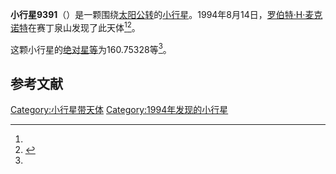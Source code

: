 {{Infobox planet
| bgcolour = #FFFFC0
| name = 9391
| symbol = 
| image = 
| caption = 
| discovery = yes
| discovery_ref = 
| discoverer = [[罗伯特·H·麦克诺特|罗伯特·H·麦克诺特]]
| discovery_site = [[赛丁泉山|赛丁泉山]] 
| discovered = 1994年8月14日
| designations = yes
| mp_name = 
| named_after = 
| alt_names = 1994 PH1/ 1985 PK2 / 1985 QJ6 / 1998 HY108
| mp_category = [[主带小行星|主带小行星]]
| orbit_ref = <ref name="a">[http://ssd.jpl.nasa.gov/sbdb.cgi?sstr=9391 9391] {{Wayback|url=http://ssd.jpl.nasa.gov/sbdb.cgi?sstr=9391 |date=20210810100820 }}，小行星數據庫瀏覽器（JPL Small-Body Database Browser）－[[美国国家航空航天局|美国国家航空航天局]]喷气推进实验室</ref>
| epoch = 2456400.5 (2013年4月18日更新)
| aphelion = {{convert|3.5994692|AU|km|3|abbr=on|lk=out}}
| perihelion = {{convert|1.8800494|AU|km|3|abbr=on}}
| semimajor = {{convert|2.7397593|AU|km|3|abbr=on}}
| eccentricity = 0.3137903
| period = 1656.406913 [[日|日]]<br />4.53[[儒略年|儒略年]]
| avg_speed = 
| inclination = 12.00874
| asc_node = 134.84405
| mean_anomaly = 
| arg_peri = 160.75328
| satellites = 
| physical_characteristics = yes
| dimensions = 
| mass = 
| density = 
| surface_grav = 
| escape_velocity = 
| sidereal_day = 
| axial_tilt = 
| pole_ecliptic_lat = 
| pole_ecliptic_lon = 
| albedo = 
| temperatures= 
| temp_name1 = 
| mean_temp_1 = 
| max_temp_1 = 
| temp_name2 = 
| max_temp_2 = 
| spectral_type = 
| abs_magnitude = 160.75328
}}

'''小行星9391'''（{{lang-en|9391}}）是一颗围绕[[太阳|太阳]][[公转|公转]]的[[小行星|小行星]]。1994年8月14日，[[罗伯特·H·麦克诺特|罗伯特·H·麦克诺特]]在赛丁泉山发现了此天体<ref name="a" /><ref>{{cite news|title=小行星列表|url=http://cfa-www.harvard.edu/iau/lists/NumberedMPs.txt|accessdate=2013-07-08|newspaper=哈佛大学|archive-date=2008-05-17|archive-url=https://web.archive.org/web/20080517010638/http://cfa-www.harvard.edu/iau/lists/NumberedMPs.txt|dead-url=no}}</ref>。

这颗小行星的[[绝对星等|绝对星等]]为160.75328等<ref name="a" />。

==参考文献==
{{reflist}}
{{Minor Planet Number|[[小行星9390|小行星9390]]|[[小行星9392|小行星9392]]}}

{{小天体}}

[[Category:小行星带天体|Category:小行星带天体]]
[[Category:1994年发现的小行星|Category:1994年发现的小行星]]

{{asteroid-stub}}